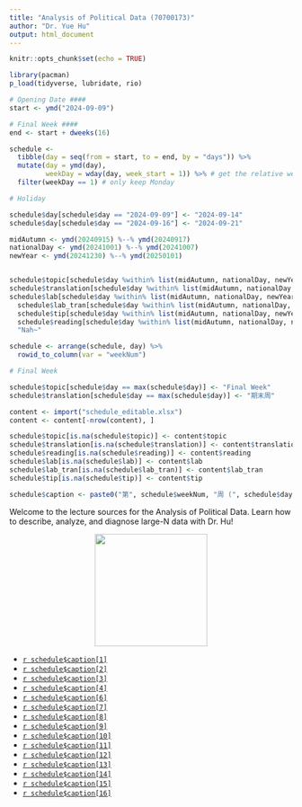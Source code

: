 ```yaml
---
title: "Analysis of Political Data (70700173)"
author: "Dr. Yue Hu"
output: html_document
---
```



```r
knitr::opts_chunk$set(echo = TRUE)

library(pacman)
p_load(tidyverse, lubridate, rio)
```

```r
# Opening Date ####
start <- ymd("2024-09-09")

# Final Week ####
end <- start + dweeks(16) 

schedule <-
  tibble(day = seq(from = start, to = end, by = "days")) %>%
  mutate(day = ymd(day),
         weekDay = wday(day, week_start = 1)) %>% # get the relative week number
  filter(weekDay == 1) # only keep Monday

# Holiday

schedule$day[schedule$day == "2024-09-09"] <- "2024-09-14"
schedule$day[schedule$day == "2024-09-16"] <- "2024-09-21"

midAutumn <- ymd(20240915) %--% ymd(20240917)
nationalDay <- ymd(20241001) %--% ymd(20241007)
newYear <- ymd(20241230) %--% ymd(20250101)


schedule$topic[schedule$day %within% list(midAutumn, nationalDay, newYear)] <- "Public Holiday"
schedule$translation[schedule$day %within% list(midAutumn, nationalDay, newYear)] <- "哗啦啦，放假啦！"
schedule$lab[schedule$day %within% list(midAutumn, nationalDay, newYear)] <- 
  schedule$lab_tran[schedule$day %within% list(midAutumn, nationalDay, newYear)] <- 
  schedule$tip[schedule$day %within% list(midAutumn, nationalDay, newYear)] <- 
  schedule$reading[schedule$day %within% list(midAutumn, nationalDay, newYear)] <- 
  "Nah~"

schedule <- arrange(schedule, day) %>% 
  rowid_to_column(var = "weekNum")

# Final Week

schedule$topic[schedule$day == max(schedule$day)] <- "Final Week"
schedule$translation[schedule$day == max(schedule$day)] <- "期末周"

content <- import("schedule_editable.xlsx")
content <- content[-nrow(content), ]

schedule$topic[is.na(schedule$topic)] <- content$topic
schedule$translation[is.na(schedule$translation)] <- content$translation
schedule$reading[is.na(schedule$reading)] <- content$reading
schedule$lab[is.na(schedule$lab)] <- content$lab
schedule$lab_tran[is.na(schedule$lab_tran)] <- content$lab_tran
schedule$tip[is.na(schedule$tip)] <- content$tip

schedule$caption <- paste0("第", schedule$weekNum, "周 (", schedule$day, "): ", schedule$translation, " (", schedule$topic, ")")
```

Welcome to the lecture sources for the Analysis of Political Data.
Learn how to describe, analyze, and diagnose large-N data with Dr. Hu!

<p align="center">
  <img src="https://raw.githubusercontent.com/sammo3182/backup/master/images/goodluck.gif" height="200"/>
</p>

* [`r schedule$caption[1]`](/slides_gh/slides/courses/analysisOfPoliticalData/01_courseIntro.html)
* [`r schedule$caption[2]`](/slides_gh/slides/courses/analysisOfPoliticalData/02_descriptiveStats.html)
* [`r schedule$caption[3]`](/slides_gh/slides/courses/analysisOfPoliticalData/03_probability.html)
* [`r schedule$caption[4]`](/slides_gh/slides/courses/analysisOfPoliticalData/04_distribution.html)
* [`r schedule$caption[6]`](/slides_gh/slides/courses/analysisOfPoliticalData/05_ciSample.html)
* [`r schedule$caption[7]`](/slides_gh/slides/courses/analysisOfPoliticalData/06_hypothesis.html)
* [`r schedule$caption[8]`](/slides_gh/slides/courses/analysisOfPoliticalData/07_association.html)
* [`r schedule$caption[9]`](/slides_gh/slides/courses/analysisOfPoliticalData/08_simpleOLS.html)
* [`r schedule$caption[10]`](/slides_gh/slides/courses/analysisOfPoliticalData/09_assumptions.html)
* [`r schedule$caption[11]`](/slides_gh/slides/courses/analysisOfPoliticalData/10_multipleRegression.html)
* [`r schedule$caption[12]`](/slides_gh/slides/courses/analysisOfPoliticalData/11_specification.html)
* [`r schedule$caption[13]`](/slides_gh/slides/courses/analysisOfPoliticalData/12_multiHeter.html)
* [`r schedule$caption[14]`](/slides_gh/slides/courses/analysisOfPoliticalData/13_autoEndo.html)
* [`r schedule$caption[15]`](/slides_gh/slides/courses/analysisOfPoliticalData/14_moderation.html)
* [`r schedule$caption[16]`](/slides_gh/slides/courses/analysisOfPoliticalData/15_logitMissing.html)
